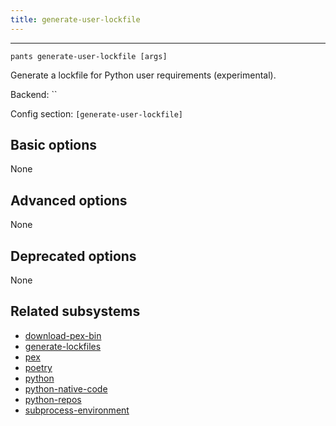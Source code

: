 ```yaml
---
title: generate-user-lockfile
---
```



---

```
pants generate-user-lockfile [args]
```

Generate a lockfile for Python user requirements (experimental).

Backend: <span className="color--primary">``</span>

Config section: <span className="color--primary">`[generate-user-lockfile]`</span>

<span className={styles.options}>

## Basic options

None

## Advanced options

None

## Deprecated options

None

## Related subsystems

- [download-pex-bin](../subsystems/download-pex-bin.mdx)
- [generate-lockfiles](../goals/generate-lockfiles.mdx)
- [pex](../subsystems/pex.mdx)
- [poetry](../subsystems/poetry.mdx)
- [python](../subsystems/python.mdx)
- [python-native-code](../subsystems/python-native-code.mdx)
- [python-repos](../subsystems/python-repos.mdx)
- [subprocess-environment](../subsystems/subprocess-environment.mdx)

</span>
